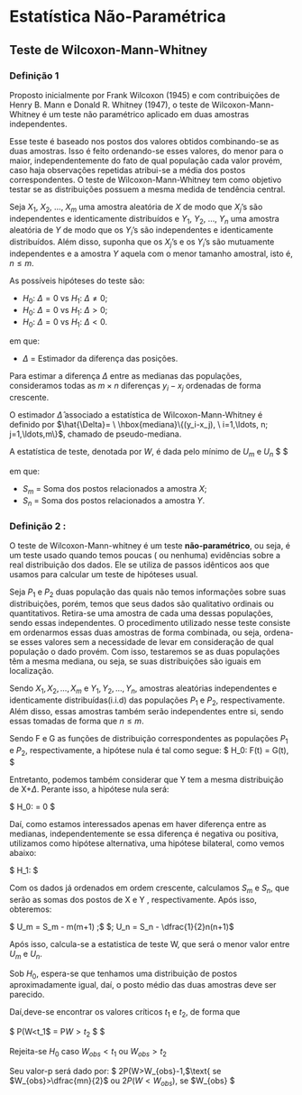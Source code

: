 # Estatística Não-Paramétrica

## Teste de Wilcoxon-Mann-Whitney

### Definição 1

Proposto inicialmente por Frank Wilcoxon (1945) e com contribuições de Henry B. Mann e Donald R. Whitney (1947), o teste de Wilcoxon-Mann-Whitney é um teste não paramétrico aplicado em duas amostras independentes.

Esse teste é baseado nos postos dos valores obtidos combinando-se as duas amostras. Isso é feito ordenando-se esses valores, do menor para o maior, independentemente do fato de qual população cada valor provém, caso haja observações repetidas atribui-se a média dos postos correspondentes. O teste de Wilcoxon-Mann-Whitney tem como objetivo testar se as distribuições possuem a mesma medida de tendência central.

Seja $X_1$, $X_2$, ..., $X_m$ uma amostra aleatória de $X$ de modo que $X_j$'s são independentes e identicamente distribuídos e $Y_1$, $Y_2$, ..., $Y_n$ uma amostra aleatória de $Y$ de modo que os $Y_i$'s são independentes e identicamente distribuídos. Além disso, suponha que os $X_j$'s e os $Y_i$'s são mutuamente independentes e a amostra $Y$ aquela com o menor tamanho amostral, isto é, $n \leq m$.

As possíveis hipóteses do teste são:

-   $H_0$: $\Delta=0$ vs $H_1$: $\Delta\neq0$;
-   $H_0$: $\Delta=0$ vs $H_1$: $\Delta>0$;
-   $H_0$: $\Delta=0$ vs $H_1$: $\Delta<0$.

em que:

-   $\Delta$ = Estimador da diferença das posições.

Para estimar a diferença $\Delta$ entre as medianas das populações, consideramos todas as $m \times n$ diferenças $y_i - x_j$ ordenadas de forma crescente.

O estimador $\hat{\Delta}$ associado a estatística de Wilcoxon-Mann-Whitney é definido por $\hat{\Delta}= \ \hbox{mediana}\{(y_i-x_j), \ i=1,\ldots, n; j=1,\ldots,m\}$, chamado de pseudo-mediana.

A estatística de teste, denotada por $W$, é dada pelo mínimo de $U_m$ e $U_n$ $ \begin{align*}
    U_m &= S_m - \frac{m(m+1)}{2} \\
    U_n &= S_n - \frac{n(n+1)}{2}
\end{align*} $

em que:

-   $S_m$ = Soma dos postos relacionados a amostra $X$;
-   $S_n$ = Soma dos postos relacionados a amostra $Y$.

### Definição 2 :

O teste de Wilcoxon-Mann-whitney é um teste **não-paramétrico**, ou seja, é um teste usado quando temos poucas ( ou nenhuma) evidências sobre a real distribuição dos dados. Ele se utiliza de passos idênticos aos que usamos para calcular um teste de hipóteses usual.

Seja $P_1$ e $P_2$ duas população das quais não temos informações sobre suas distribuições, porém, temos que seus dados são qualitativo ordinais ou quantitativos. Retira-se uma amostra de cada uma dessas populações, sendo essas independentes. O procedimento utilizado nesse teste consiste em ordenarmos essas duas amostras de forma combinada, ou seja, ordena-se esses valores sem a necessidade de levar em consideração de qual população o dado provém. Com isso, testaremos se as duas populações têm a mesma mediana, ou seja, se suas distribuições são iguais em localização.

Sendo $X_1,X_2,...,X_m$ e $Y_1,Y_2,...,Y_n$, amostras aleatórias independentes e identicamente distribuídas(i.i.d) das populações $P_1$ e $P_2$, respectivamente. Além disso, essas amostras também serão independentes entre si, sendo essas tomadas de forma que $n\leq m$.

Sendo F e G as funções de distribuição correspondentes as populações $P_1$ e $P_2$, respectivamente, a hipótese nula é tal como segue: $ H_0: F(t) = G(t),\text{para todo t} $

Entretanto, podemos também considerar que Y tem a mesma distribuição de X+$\Delta$. Perante isso, a hipótese nula será:

$ H_0: \Delta  = 0 $

Daí, como estamos interessados apenas em haver diferença entre as medianas, independentemente se essa diferença é negativa ou positiva, utilizamos como hipótese alternativa, uma hipótese bilateral, como vemos abaixo:

$ H_1: \Delta \neq 0 $

Com os dados já ordenados em ordem crescente, calculamos $S_m$ e $S_n$, que serão as somas dos postos de X e Y , respectivamente. Após isso, obteremos:

$ U_m = S_m - \dfrac{1}{2}m(m+1) ;$ \text{e} $; U_n = S_n - \dfrac{1}{2}n(n+1)$

Após isso, calcula-se a estatistica de teste W, que será o menor valor entre $U_m$ e $U_n$.

Sob $H_0$, espera-se que tenhamos uma distribuição de postos aproximadamente igual, daí, o posto médio das duas amostras deve ser parecido.

Daí,deve-se encontrar os valores críticos $t_1$ e $t_2$, de forma que

$ P(W<t_1$ = P$W>t_2$ $\approx \dfrac{\alpha}{2} $

Rejeita-se $H_0$ caso $W_{obs}<t_1$ ou $W_{obs}>t_2$

Seu valor-p será dado por: $ 2P(W\>W\_{obs}-1,$\text{ se $W_{obs}>\dfrac{mn}{2}$ ou  $2P(W<W_{obs})$, se $W_{obs}\leq \dfrac{mn}{2} $ 
